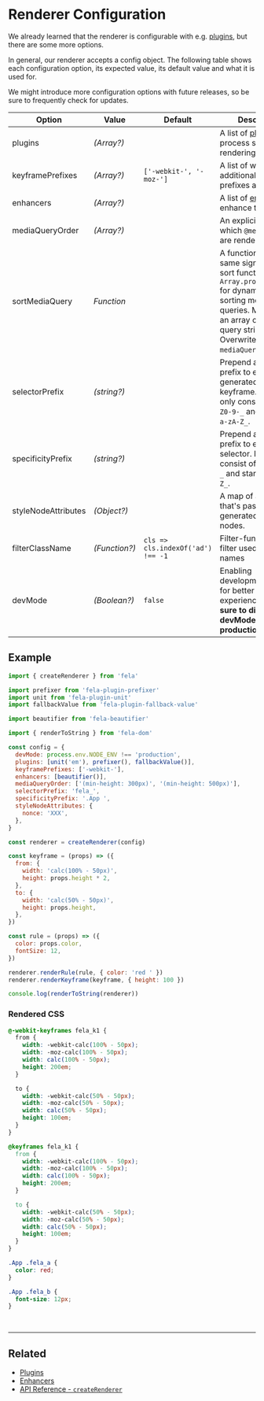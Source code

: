 # Renderer Configuration

We already learned that the renderer is configurable with e.g. [plugins](../advanced/Plugins.md), but there are some more options.

In general, our renderer accepts a config object. The following table shows each configuration option, its expected value, its default value and what it is used for.

We might introduce more configuration options with future releases, so be sure to frequently check for updates.

| Option              | Value         | Default                           | Description                                                                                                                                                                                         |
| ------------------- | ------------- | --------------------------------- | --------------------------------------------------------------------------------------------------------------------------------------------------------------------------------------------------- |
| plugins             | _(Array?)_    |                                   | A list of [plugins](../advanced/Plugins.md) to process styles before rendering                                                                                                                      |
| keyframePrefixes    | _(Array?)_    | `['-webkit-', '-moz-']`           | A list of which additional `@keyframes` prefixes are rendered                                                                                                                                       |
| enhancers           | _(Array?)_    |                                   | A list of [enhancers](../advanced/Enhancers.md) to enhance the renderer                                                                                                                             |
| mediaQueryOrder     | _(Array?)_    |                                   | An explicit order in which `@media` queries are rendered                                                                                                                                            |
| sortMediaQuery      | _Function_    |                                   | A function with the same signature as sort functions in e.g. `Array.prototype.sort` for dynamically sorting media queries. Maps over an array of media query strings. Overwrites `mediaQueryOrder`. |
| selectorPrefix      | _(string?)_   |                                   | Prepend a static prefix to every generated class and keyframe. It must only consist of `a-zA-Z0-9-_` and start with `a-zA-Z_`.                                                                      |
| specificityPrefix   | _(string?)_   |                                   | Prepend a static prefix to every CSS selector. It must only consist of `a-zA-Z0-9-_` and start with `a-zA-Z_`.                                                                                      |
| styleNodeAttributes | _(Object?)_   |                                   | A map of attributes that's passed to the generated style nodes.                                                                                                                                     |
| filterClassName     | _(Function?)_ | `cls => cls.indexOf('ad') !== -1` | Filter-function to filter used class names                                                                                                                                                          |
| devMode             | _(Boolean?)_  | `false`                           | Enabling development mode for better developer experience. **Make sure to disable devMode in production.**                                                                                          |

## Example

```javascript
import { createRenderer } from 'fela'

import prefixer from 'fela-plugin-prefixer'
import unit from 'fela-plugin-unit'
import fallbackValue from 'fela-plugin-fallback-value'

import beautifier from 'fela-beautifier'

import { renderToString } from 'fela-dom'

const config = {
  devMode: process.env.NODE_ENV !== 'production',
  plugins: [unit('em'), prefixer(), fallbackValue()],
  keyframePrefixes: ['-webkit-'],
  enhancers: [beautifier()],
  mediaQueryOrder: ['(min-height: 300px)', '(min-height: 500px)'],
  selectorPrefix: 'fela_',
  specificityPrefix: '.App ',
  styleNodeAttributes: {
    nonce: 'XXX',
  },
}

const renderer = createRenderer(config)

const keyframe = (props) => ({
  from: {
    width: 'calc(100% - 50px)',
    height: props.height * 2,
  },
  to: {
    width: 'calc(50% - 50px)',
    height: props.height,
  },
})

const rule = (props) => ({
  color: props.color,
  fontSize: 12,
})

renderer.renderRule(rule, { color: 'red ' })
renderer.renderKeyframe(keyframe, { height: 100 })

console.log(renderToString(renderer))
```

### Rendered CSS

```css
@-webkit-keyframes fela_k1 {
  from {
    width: -webkit-calc(100% - 50px);
    width: -moz-calc(100% - 50px);
    width: calc(100% - 50px);
    height: 200em;
  }

  to {
    width: -webkit-calc(50% - 50px);
    width: -moz-calc(50% - 50px);
    width: calc(50% - 50px);
    height: 100em;
  }
}

@keyframes fela_k1 {
  from {
    width: -webkit-calc(100% - 50px);
    width: -moz-calc(100% - 50px);
    width: calc(100% - 50px);
    height: 200em;
  }

  to {
    width: -webkit-calc(50% - 50px);
    width: -moz-calc(50% - 50px);
    width: calc(50% - 50px);
    height: 100em;
  }
}

.App .fela_a {
  color: red;
}

.App .fela_b {
  font-size: 12px;
}
```

<br />

---

## Related

- [Plugins](Plugins.md)
- [Enhancers](Enhancers.md)
- [API Reference - `createRenderer`](../api/fela/createRenderer.md)
